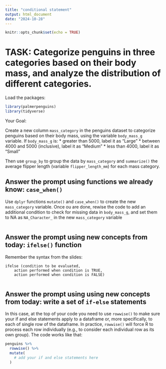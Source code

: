 ```yaml
---
title: "conditional statement"
output: html_document
date: "2024-10-28"
---
```


```r
knitr::opts_chunk$set(echo = TRUE)
```

# TASK: Categorize penguins in three categories based on their body mass, and analyze the distribution of different categories.

Load the packages:
```r
library(palmerpenguins)
library(tidyverse)
```

Your Goal: 

Create a new column `mass_category` in the penguins dataset to categorize penguins based on their body mass, using the variable `body_mass_g` variable. If `body_mass_g` is:
* greater than 5000, label it as "Large"
* between 4000 and 5000 (inclusive), label it as "Medium"
* less than 4000, label it as "Small"

Then use `group_by` to group the data by `mass_category` and `summarize()` the average flipper length (variable `flipper_length_mm`) for each mass category.


## Answer the prompt using functions we already know: `case_when()`

Use `dplyr` functions `mutate()` and `case_when()` to create the new `mass_category` variable. Once ou are done, rewise the code to add an additional condition to check for missing data in `body_mass_g`, and set them to NA as `NA_Character_` in the new `mass_category` variable

```r

```


## Answer the prompt using new concepts from today: `ifelse()` function

Remember the syntax from the slides:
```
ifelse (condition to be evaluated,
    action performed when condition is TRUE,
    action performed when condition is FALSE)
```

```r

```



## Answer the prompt using using new concepts from today: write a set of `if-else` statements

In this case, at the top of your code you need to use `rowwise()` to make sure your if and else statements apply to a dataframe or, more specifically, to each of single row of the dataframe. In practice, `rowwise()` will force R to process each row individually (e.g., to consider each individual row as its own group). The code works like that:

```r
penguins %>%
  rowwise() %>%
  mutate(
    # add your if and else statements here
  )
```


```r

```
